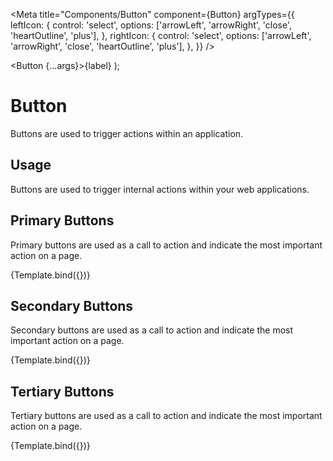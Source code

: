 
<Meta
  title="Components/Button"
  component={Button}
  argTypes={{
    leftIcon: {
      control: 'select',
      options: ['arrowLeft', 'arrowRight', 'close', 'heartOutline', 'plus'],
    },
    rightIcon: {
      control: 'select',
      options: ['arrowLeft', 'arrowRight', 'close', 'heartOutline', 'plus'],
    },
  }}
/>

  <Button {...args}>{label}</Button>
);

# Button

Buttons are used to trigger actions within an application.

## Usage

Buttons are used to trigger internal actions within your web applications.

## Primary Buttons

Primary buttons are used as a call to action and indicate the most important action on a page.

<Preview withToolbar>
  <Story
    name="Primary"
    args={{
      label: 'Action',
      apperiance: 'primary',
      size: 'l',
      onClick: action('button click'),
    }}
  >
    {Template.bind({})}
  </Story>
</Preview>

## Secondary Buttons

Secondary buttons are used as a call to action and indicate the most important action on a page.

<Preview withToolbar>
  <Story
    name="Secondary"
    args={{
      label: 'Action',
      apperiance: 'secondary',
      size: 'l',
      onClick: action('button click'),
    }}
  >
    {Template.bind({})}
  </Story>
</Preview>

## Tertiary Buttons

Tertiary buttons are used as a call to action and indicate the most important action on a page.

<Preview withToolbar>
  <Story
    name="Tertiary"
    args={{
      label: 'Action',
      apperiance: 'tertiary',
      size: 'l',
      onClick: action('button click'),
    }}
  >
    {Template.bind({})}
  </Story>
</Preview>
